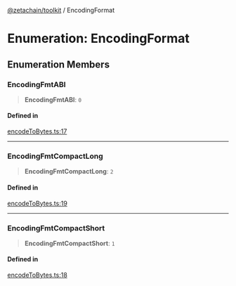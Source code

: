 [@zetachain/toolkit](/src/pages/developers/frontend/toolkit/index.mdx) / EncodingFormat

# Enumeration: EncodingFormat

## Enumeration Members

### EncodingFmtABI

> **EncodingFmtABI**: `0`

#### Defined in

[encodeToBytes.ts:17](https://github.com/zeta-chain/toolkit/blob/542ef856894da0ed38ef2a757d2c0d70c2bb020d/packages/client/src/encodeToBytes.ts#L17)

***

### EncodingFmtCompactLong

> **EncodingFmtCompactLong**: `2`

#### Defined in

[encodeToBytes.ts:19](https://github.com/zeta-chain/toolkit/blob/542ef856894da0ed38ef2a757d2c0d70c2bb020d/packages/client/src/encodeToBytes.ts#L19)

***

### EncodingFmtCompactShort

> **EncodingFmtCompactShort**: `1`

#### Defined in

[encodeToBytes.ts:18](https://github.com/zeta-chain/toolkit/blob/542ef856894da0ed38ef2a757d2c0d70c2bb020d/packages/client/src/encodeToBytes.ts#L18)
